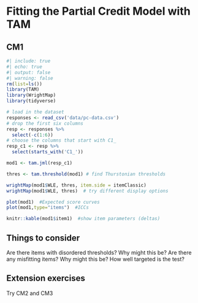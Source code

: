 # Fitting the Partial Credit Model with TAM
## CM1
```r
#| include: true
#| echo: true
#| output: false
#| warning: false
rm(list=ls())
library(TAM)
library(WrightMap)
library(tidyverse)

# load in the dataset
responses <- read_csv('data/pc-data.csv')
# drop the first six columns
resp <- responses %>% 
  select(-c(1:6))
# choose the columns that start with C1_
resp_c1 <- resp %>% 
  select(starts_with('C1_'))

mod1 <- tam.jml(resp_c1)

thres <- tam.threshold(mod1) # find Thurstonian thresholds

wrightMap(mod1$WLE, thres, item.side = itemClassic)
wrightMap(mod1$WLE, thres)  # try different display options

plot(mod1)  #Expected score curves
plot(mod1,type="items")  #ICCs

knitr::kable(mod1$item1)  #show item parameters (deltas)
```

## Things to consider
Are there items with disordered thresholds? Why might this be?
Are there any misfitting items? Why might this be?
How well targeted is the test?

## Extension exercises
Try CM2 and CM3